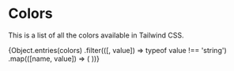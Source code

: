 

# Colors

This is a list of all the colors available in Tailwind CSS.

<ColorPalette>
  {Object.entries(colors)
    .filter(([, value]) => typeof value !== 'string')
    .map(([name, value]) => (
      <ColorItem key={name} title={name} colors={value} />
    ))}
</ColorPalette>
